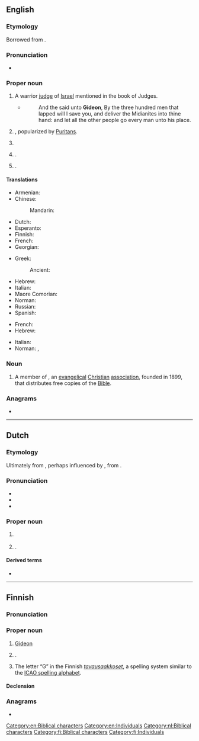 {{also|GIDEON}}
==English==
{{wp}}

===Etymology===
Borrowed from {{bor|en|he|גִּדְעוֹן||Gideon|tr=gid'ón}}.

===Pronunciation===
* {{a|US}} {{IPA|en|/ˈɡɪd.i.ən/}}

===Proper noun===
{{en-proper noun}}

# A warrior [[judge]] of [[Israel]] mentioned in the book of Judges.
#* {{RQ:Authorized Version|Judges|7|7}}
#*: And the {{smallcaps|Lord}} said unto '''Gideon''', By the three hundred men that lapped will I save you, and deliver the Midianites into thine hand: and let all the other people go every man unto his place.
# {{given name|en|male|from=Hebrew}}, popularized by [[Puritan]]s.
# {{surname|en|A=An|English patronymic|from=given names}}
# {{place|en|city|s/Missouri|c/US|;|named for lumber businessman Frank Gideon}}.
# {{place|en|CDP|s/Oklahoma|c/US}}.

====Translations====
{{trans-top|biblical character}}
* Armenian: {{t-needed|hy}}
* Chinese:
*: Mandarin: {{t+|cmn|基甸|tr=Jīdiàn}}
* Dutch: {{t+|nl|Gideon}}
* Esperanto: {{t|eo|Gideon}}
* Finnish: {{t|fi|Gideon}}
* French: {{t|fr|Gédéon}}
* Georgian: {{t-needed|ka}}
{{trans-mid}}
* Greek:
*: Ancient: {{t|grc|Γεδεών|m}}
* Hebrew: {{t|he|גִּדְעוֹן|tr=gid'ón}}
* Italian: {{t+|it|Gedeone}}
* Maore Comorian: {{t|swb|Jideoni}}
* Norman: {{t|nrf|Gudgion|m}}
* Russian: {{t|ru|Гедео́н|m}}
* Spanish: {{t|es|Gedeón}}
{{trans-bottom}}

{{trans-top|male given name}}
* French: {{t|fr|Gédéon}}
* Hebrew: {{t|he|גִּדְעוֹן|tr=gid׳ón}}
{{trans-mid}}
* Italian: {{t+|it|Gedeone}}
* Norman: {{t|nrf|Gudgion|m}}, {{t|nrf|Gédéon|m}}
{{trans-bottom}}

===Noun===
{{en-noun}}

# {{lb|en|religion}} A member of {{w|Gideons International}}, an [[evangelical]] [[Christian]] [[association]], founded in 1899, that distributes free copies of the [[Bible]].

===Anagrams===
* {{anagrams|en|a=degino|doeing}}

[[Category:en:Biblical characters]]
[[Category:en:Individuals]]

----

==Dutch==

===Etymology===
Ultimately from {{der|nl|hbo|גִּדְעוֹן||smasher, feller}}, perhaps influenced by {{der|nl|la|Gedeon}}, from {{der|nl|grc|Γεδεων}}.

===Pronunciation===
* {{IPA|nl|/ˈɣi.deːˌɔn/}}
* {{audio|nl|Nl-Gideon.ogg|Audio}}
* {{hyphenation|nl|Gi|de|on}}

===Proper noun===
{{nl-proper noun|m}}

# {{l|en|Gideon}} {{gloss|biblical character}}
# {{given name|nl|male}}.

====Derived terms====
* {{l|nl|gideonsbende}}

[[Category:nl:Biblical characters]]

----

==Finnish==

===Pronunciation===
{{fi-pronunciation}}

===Proper noun===
{{fi-proper noun}}

# [[#English|Gideon]] {{gloss|biblical character}}
# {{lb|fi|rare}} {{given name|fi|male}}.
# The letter “G” in the Finnish ''[[tavausaakkoset]]'', a spelling system similar to the [[ICAO spelling alphabet]].

====Declension====
{{fi-decl-risti|Gideon|||a|i=0}}

===Anagrams===
* {{anagrams|fi|a=degino|dogien}}

[[Category:fi:Biblical characters]]
[[Category:fi:Individuals]]